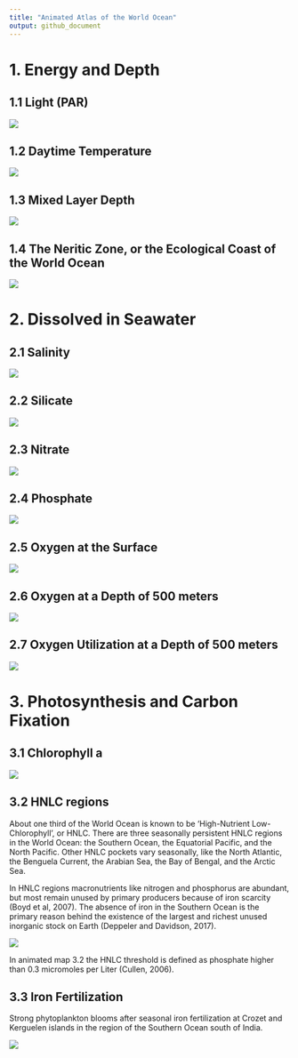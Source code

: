 ```yaml
---
title: "Animated Atlas of the World Ocean"
output: github_document
---
```


# 1. Energy and Depth 

## 1.1 Light (PAR)


![](https://raw.githubusercontent.com/dirediredock/Ocean_Maps/master/LightGIF.gif)

## 1.2 Daytime Temperature



![](https://raw.githubusercontent.com/dirediredock/Ocean_Maps/master/DayTemperatureGIF.gif)

## 1.3 Mixed Layer Depth



![](https://raw.githubusercontent.com/dirediredock/Ocean_Maps/master/MixedLayerDepthGIF.gif)

## 1.4 The Neritic Zone, or the Ecological Coast of the World Ocean



![](https://raw.githubusercontent.com/dirediredock/Ocean_Maps/master/NeriticZone.png)

# 2. Dissolved in Seawater

## 2.1 Salinity



![](https://raw.githubusercontent.com/dirediredock/Ocean_Maps/master/SalinityGIF.gif)

## 2.2 Silicate



![](https://raw.githubusercontent.com/dirediredock/Ocean_Maps/master/SilicateGIF.gif)

## 2.3 Nitrate



![](https://raw.githubusercontent.com/dirediredock/Ocean_Maps/master/NitrateGIF.gif)

## 2.4 Phosphate



![](https://raw.githubusercontent.com/dirediredock/Ocean_Maps/master/PhosphateGIF.gif)

## 2.5 Oxygen at the Surface



![](https://raw.githubusercontent.com/dirediredock/Ocean_Maps/master/SurfaceOxygenGIF.gif)

## 2.6 Oxygen at a Depth of 500 meters



![](https://raw.githubusercontent.com/dirediredock/Ocean_Maps/master/500deepOxygenGIF.gif)

## 2.7 Oxygen Utilization at a Depth of 500 meters



![](https://raw.githubusercontent.com/dirediredock/Ocean_Maps/master/500depthRespirationGIF.gif)

# 3. Photosynthesis and Carbon Fixation

## 3.1 Chlorophyll a



![](https://raw.githubusercontent.com/dirediredock/Ocean_Maps/master/ChlorophyllGIF.gif)

## 3.2 HNLC regions

About one third of the World Ocean is known to be 'High-Nutrient Low-Chlorophyll', or HNLC. There are three seasonally persistent HNLC regions in the World Ocean: the Southern Ocean, the Equatorial Pacific, and the North Pacific. Other HNLC pockets vary seasonally, like the North Atlantic, the Benguela Current, the Arabian Sea, the Bay of Bengal, and the Arctic Sea.

In HNLC regions macronutrients like nitrogen and phosphorus are abundant, but most remain unused by primary producers because of iron scarcity (Boyd et al, 2007). The absence of iron in the Southern Ocean is the primary reason behind the existence of the largest and richest unused inorganic stock on Earth (Deppeler and Davidson, 2017).

![](https://raw.githubusercontent.com/dirediredock/Ocean_Maps/master/HNLC.gif)

In animated map 3.2 the HNLC threshold is defined as phosphate higher than 0.3 micromoles per Liter (Cullen, 2006). 

## 3.3 Iron Fertilization

Strong phytoplankton blooms after seasonal iron fertilization at Crozet and Kerguelen islands in the region of the Southern Ocean south of India.

![](https://raw.githubusercontent.com/dirediredock/Ocean_Maps/master/KerguelenGIF.gif)

